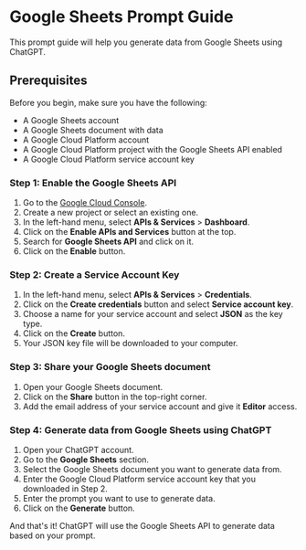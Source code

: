 # Google Sheets Prompt Guide

This prompt guide will help you generate data from Google Sheets using ChatGPT.

## Prerequisites

Before you begin, make sure you have the following:

- A Google Sheets account
- A Google Sheets document with data
- A Google Cloud Platform account
- A Google Cloud Platform project with the Google Sheets API enabled
- A Google Cloud Platform service account key

### Step 1: Enable the Google Sheets API

1. Go to the [Google Cloud Console](https://console.cloud.google.com/).
2. Create a new project or select an existing one.
3. In the left-hand menu, select **APIs & Services** > **Dashboard**.
4. Click on the **Enable APIs and Services** button at the top.
5. Search for **Google Sheets API** and click on it.
6. Click on the **Enable** button.

### Step 2: Create a Service Account Key

1. In the left-hand menu, select **APIs & Services** > **Credentials**.
2. Click on the **Create credentials** button and select **Service account key**.
3. Choose a name for your service account and select **JSON** as the key type.
4. Click on the **Create** button.
5. Your JSON key file will be downloaded to your computer.

### Step 3: Share your Google Sheets document

1. Open your Google Sheets document.
2. Click on the **Share** button in the top-right corner.
3. Add the email address of your service account and give it **Editor** access.

### Step 4: Generate data from Google Sheets using ChatGPT

1. Open your ChatGPT account.
2. Go to the **Google Sheets** section.
3. Select the Google Sheets document you want to generate data from.
4. Enter the Google Cloud Platform service account key that you downloaded in Step 2.
5. Enter the prompt you want to use to generate data.
6. Click on the **Generate** button.

And that's it! ChatGPT will use the Google Sheets API to generate data based on your prompt.
